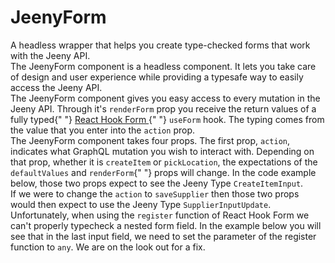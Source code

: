 
<Meta title="JeenyForm Docs" component={JeenyForm} />


<style>
  {`
    .subheading {
      --mediumdark: '#999999';
      font-weight: 900;
      font-size: 13px;
      color: #999;
      letter-spacing: 6px;
      line-height: 24px;
      text-transform: uppercase;
      margin-bottom: 12px;
      margin-top: 40px;
    }

    .link-list {
      display: grid;
      grid-template-columns: 1fr;
      grid-template-rows: 1fr 1fr;
      row-gap: 10px;
    }

    @media (min-width: 620px) {
      .link-list {
        row-gap: 20px;
        column-gap: 20px;
        grid-template-columns: 1fr 1fr;
      }
    }

    @media all and (-ms-high-contrast:none) {
    .link-list {
        display: -ms-grid;
        -ms-grid-columns: 1fr 1fr;
        -ms-grid-rows: 1fr 1fr;
      }
    }

    .link-item {
      display: block;
      padding: 20px 30px 20px 15px;
      border: 1px solid #00000010;
      border-radius: 5px;
      transition: background 150ms ease-out, border 150ms ease-out, transform 150ms ease-out;
      color: #333333;
      display: flex;
      align-items: flex-start;
    }

    .link-item:hover {
      border-color: #1EA7FD50;
      transform: translate3d(0, -3px, 0);
      box-shadow: rgba(0, 0, 0, 0.08) 0 3px 10px 0;
    }

    .link-item:active {
      border-color: #1EA7FD;
      transform: translate3d(0, 0, 0);
    }

    .link-item strong {
      font-weight: 700;
      display: block;
      margin-bottom: 2px;
    }

    .link-item img {
      height: 40px;
      width: 40px;
      margin-right: 15px;
      flex: none;
    }

    .link-item span {
      font-size: 14px;
      line-height: 20px;
    }

    .tip {
      display: inline-block;
      border-radius: 1em;
      font-size: 11px;
      line-height: 12px;
      font-weight: 700;
      background: #E7FDD8;
      color: #66BF3C;
      padding: 4px 12px;
      margin-right: 10px;
      vertical-align: top;
    }

    .tip-wrapper {
      font-size: 16px;
      line-height: 26px;
      margin-top: 24px;
      margin-bottom: 24px;
    }
    
    .explainer {
      font-size: 24px;
      line-height: 32px;
      margin-top: 40px;
      margin-bottom: 40px;
      background-color: #4f46e5;
      color: #ffffff;
      padding: 16px;
      border-radius: 8px;
      font-weight: 700;
    }

    .warning-box {
      padding: 12px;
      background-color: yellow;
    }

    .tip-wrapper code {
      font-size: 12px;
      display: inline-block;
    }

    .spacer {
      height: 24px
    }
  `}
</style>

# JeenyForm

<div className="explainer">
  A headless wrapper that helps you create type-checked forms that work with the
  Jeeny API.
</div>

<div className="tip-wrapper">
  The JeenyForm component is a headless component. It lets you take care of
  design and user experience while providing a typesafe way to easily access the
  Jeeny API.
</div>

<div className="tip-wrapper">
  The JeenyForm component gives you easy access to every mutation in the Jeeny
  API. Through it's <code>renderForm</code> prop you receive the return values
  of a fully typed{" "}
  <a href="https://react-hook-form.com/get-started" target="_blank">
    React Hook Form
  </a>{" "}
  <code>useForm</code> hook. The typing comes from the value that you enter into
  the <code>action</code> prop.
</div>

<div className="tip-wrapper">
  The JeenyForm component takes four props. The first prop, <code>action</code>,
  indicates what GraphQL mutation you wish to interact with. Depending on that
  prop, whether it is <code>createItem</code> or <code>pickLocation</code>, the
  expectations of the <code>defaultValues</code> and <code>renderForm</code>{" "}
  props will change. In the code example below, those two props expect to see
  the Jeeny Type <code>CreateItemInput</code>.
</div>

<div className="tip-wrapper">
  If we were to change the <code>action</code> to <code>saveSupplier</code> then
  those two props would then expect to use the Jeeny Type
  <code>SupplierInputUpdate</code>.
</div>

<div className="tip-wrapper warning-box">
  Unfortunately, when using the <code>register</code> function of React Hook
  Form we can't properly typecheck a nested form field. In the example below you
  will see that in the last input field, we need to set the parameter of the
  register function to <code>any</code>. We are on the look out for a fix.
</div>

<Source id="headless-components-jeenyform--example" />
